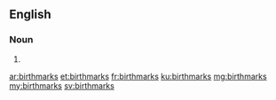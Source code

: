 ==English==

===Noun===
{{head|en}}

# {{plural of|birthmark}}

[[ar:birthmarks]]
[[et:birthmarks]]
[[fr:birthmarks]]
[[ku:birthmarks]]
[[mg:birthmarks]]
[[my:birthmarks]]
[[sv:birthmarks]]